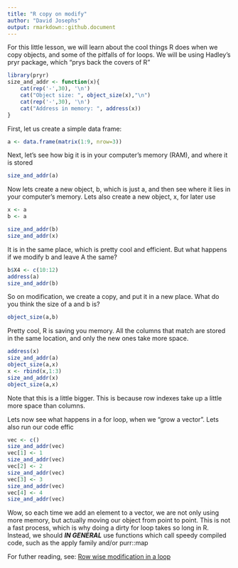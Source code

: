 ```yaml
---
title: "R copy on modify"
author: "David Josephs"
output: rmarkdown::github.document
---
```


For this little lesson, we will learn about the cool things R does when we copy objects, and some of the pitfalls of for loops. 
We will be using Hadley's pryr package, which "prys back the covers of R"

```R
library(pryr)
size_and_addr <- function(x){
	cat(rep('-',30), '\n')
	cat("Object size: ", object_size(x),"\n")
	cat(rep('-',30), '\n')
	cat("Address in memory: ", address(x))
}
```

First, let us create a simple data frame:

```r
a <- data.frame(matrix(1:9, nrow=3))
```

Next, let's see how big it is in your computer's memory (RAM), and where it is stored

```r
size_and_addr(a)
```

Now lets create a new object, b, which is just a, and then see where it lies in your computer's memory. Lets also create a new object, x, for later use

```r
x <- a
b <- a

size_and_addr(b)
size_and_addr(x)

```

It is in the same place, which is pretty cool and efficient. But what happens if we modify b and leave A the same?

```r
b$X4 <- c(10:12)
address(a)
size_and_addr(b)
```

So on modification, we create a copy, and put it in a new place. What do you think the size of a and b is?

```r
object_size(a,b)
```

Pretty cool, R is saving you memory. All the columns that match are stored in the same location, and only the new ones take more space.

```r
address(x)
size_and_addr(a)
object_size(a,x)
x <- rbind(x,1:3)
size_and_addr(x)
object_size(a,x)
```


Note that this is a little bigger. This is because row indexes take up a little more space than columns.

Lets now see what happens in a for loop, when we "grow a vector". Lets also run our code effic

```r
vec <- c()
size_and_addr(vec)
vec[1] <- 1
size_and_addr(vec)
vec[2] <- 2
size_and_addr(vec)
vec[3] <- 3
size_and_addr(vec)
vec[4] <- 4
size_and_addr(vec)
```

Wow, so each time we add an element to a vector, we are not only using more memory, but actually moving our object from point to point. This is not a fast process, which is why doing a dirty for loop takes so long in R. Instead, we should ***IN GENERAL*** use functions which call speedy compiled code, such as the apply family and/or purr::map

For futher reading, see:
[Row wise modification in a loop](https://milesmcbain.xyz/rstats-anti-pattern-row-wise/)
